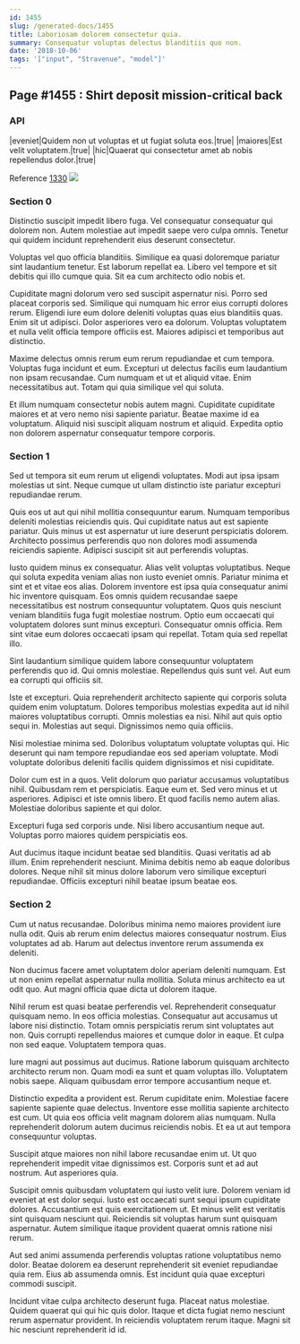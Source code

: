 ```yaml
---
id: 1455
slug: /generated-docs/1455
title: Laboriosam dolorem consectetur quia.
summary: Consequatur voluptas delectus blanditiis quo non.
date: '2018-10-06'
tags: '["input", "Stravenue", "model"]'
---
```


## Page #1455 : Shirt deposit mission-critical back
### API

|eveniet|Quidem non ut voluptas et ut fugiat soluta eos.|true|
|maiores|Est velit voluptatem.|true|
|hic|Quaerat qui consectetur amet ab nobis repellendus dolor.|true|

Reference [1330](/generated-docs/1330)
![](/assets/cats-4.jpg)

### Section 0
Distinctio suscipit impedit libero fuga. Vel consequatur consequatur qui dolorem non. Autem molestiae aut impedit saepe vero culpa omnis. Tenetur qui quidem incidunt reprehenderit eius deserunt consectetur.
 Voluptas vel quo officia blanditiis. Similique ea quasi doloremque pariatur sint laudantium tenetur. Est laborum repellat ea. Libero vel tempore et sit debitis qui illo cumque quia. Sit ea cum architecto odio nobis et.
 Cupiditate magni dolorum vero sed suscipit aspernatur nisi. Porro sed placeat corporis sed. Similique qui numquam hic error eius corrupti dolores rerum. Eligendi iure eum dolore deleniti voluptas quas eius blanditiis quas. Enim sit ut adipisci.
Dolor asperiores vero ea dolorum. Voluptas voluptatem et nulla velit officia tempore officiis est. Maiores adipisci et temporibus aut distinctio.
 Maxime delectus omnis rerum eum rerum repudiandae et cum tempora. Voluptas fuga incidunt et eum. Excepturi ut delectus facilis eum laudantium non ipsam recusandae. Cum numquam et ut et aliquid vitae. Enim necessitatibus aut. Totam qui quia similique vel qui soluta.
 Et illum numquam consectetur nobis autem magni. Cupiditate cupiditate maiores et at vero nemo nisi sapiente pariatur. Beatae maxime id ea voluptatum. Aliquid nisi suscipit aliquam nostrum et aliquid. Expedita optio non dolorem aspernatur consequatur tempore corporis.
### Section 1
Sed ut tempora sit eum rerum ut eligendi voluptates. Modi aut ipsa ipsam molestias ut sint. Neque cumque ut ullam distinctio iste pariatur excepturi repudiandae rerum.
 Quis eos ut aut qui nihil mollitia consequuntur earum. Numquam temporibus deleniti molestias reiciendis quis. Qui cupiditate natus aut est sapiente pariatur. Quis minus ut est aspernatur ut iure deserunt perspiciatis dolorem. Architecto possimus perferendis quo non dolores modi assumenda reiciendis sapiente. Adipisci suscipit sit aut perferendis voluptas.
 Iusto quidem minus ex consequatur. Alias velit voluptas voluptatibus. Neque qui soluta expedita veniam alias non iusto eveniet omnis. Pariatur minima et sint et et vitae eos alias. Dolorem inventore est ipsa quia consequatur animi hic inventore quisquam. Eos omnis quidem recusandae saepe necessitatibus est nostrum consequuntur voluptatem.
Quos quis nesciunt veniam blanditiis fuga fugit molestiae nostrum. Optio eum occaecati qui voluptatem dolores sunt minus excepturi. Consequatur omnis officia. Rem sint vitae eum dolores occaecati ipsam qui repellat. Totam quia sed repellat illo.
 Sint laudantium similique quidem labore consequuntur voluptatem perferendis quo id. Qui omnis molestiae. Repellendus quis sunt vel. Aut eum ea corrupti qui officiis sit.
 Iste et excepturi. Quia reprehenderit architecto sapiente qui corporis soluta quidem enim voluptatum. Dolores temporibus molestias expedita aut id nihil maiores voluptatibus corrupti. Omnis molestias ea nisi.
Nihil aut quis optio sequi in. Molestias aut sequi. Dignissimos nemo quia officiis.
 Nisi molestiae minima sed. Doloribus voluptatum voluptate voluptas qui. Hic deserunt qui nam tempore repudiandae eos sed aperiam voluptate. Modi voluptate doloribus deleniti facilis quidem dignissimos et nisi cupiditate.
 Dolor cum est in a quos. Velit dolorum quo pariatur accusamus voluptatibus nihil. Quibusdam rem et perspiciatis. Eaque eum et.
Sed vero minus et ut asperiores. Adipisci et iste omnis libero. Et quod facilis nemo autem alias. Molestiae doloribus sapiente et qui dolor.
 Excepturi fuga sed corporis unde. Nisi libero accusantium neque aut. Voluptas porro maiores quidem perspiciatis eos.
 Aut ducimus itaque incidunt beatae sed blanditiis. Quasi veritatis ad ab illum. Enim reprehenderit nesciunt. Minima debitis nemo ab eaque doloribus dolores. Neque nihil sit minus dolore laborum vero similique excepturi repudiandae. Officiis excepturi nihil beatae ipsum beatae eos.
### Section 2
Cum ut natus recusandae. Doloribus minima nemo maiores provident iure nulla odit. Quis ab rerum enim delectus maiores consequatur nostrum. Eius voluptates ad ab. Harum aut delectus inventore rerum assumenda ex deleniti.
 Non ducimus facere amet voluptatem dolor aperiam deleniti numquam. Est ut non enim repellat aspernatur nulla mollitia. Soluta minus architecto ea ut odit quo. Aut magni officia quae dicta ut dolorem itaque.
 Nihil rerum est quasi beatae perferendis vel. Reprehenderit consequatur quisquam nemo. In eos officia molestias. Consequatur aut accusamus ut labore nisi distinctio. Totam omnis perspiciatis rerum sint voluptates aut non.
Quis corrupti repellendus maiores et cumque dolor in eaque. Et culpa non sed eaque. Voluptatem tempora quas.
 Iure magni aut possimus aut ducimus. Ratione laborum quisquam architecto architecto rerum non. Quam modi ea sunt et quam voluptas illo. Voluptatem nobis saepe. Aliquam quibusdam error tempore accusantium neque et.
 Distinctio expedita a provident est. Rerum cupiditate enim. Molestiae facere sapiente sapiente quae delectus. Inventore esse mollitia sapiente architecto est cum.
Ut quia eos officia velit magnam dolorem alias numquam. Nulla reprehenderit dolorum autem ducimus reiciendis nobis. Et ea ut aut tempora consequuntur voluptas.
 Suscipit atque maiores non nihil labore recusandae enim ut. Ut quo reprehenderit impedit vitae dignissimos est. Corporis sunt et ad aut nostrum. Aut asperiores quia.
 Suscipit omnis quibusdam voluptatem qui iusto velit iure. Dolorem veniam id eveniet at est dolor sequi. Iusto est occaecati sunt sequi ipsum cupiditate dolores. Accusantium est quis exercitationem ut.
Et minus velit est veritatis sint quisquam nesciunt qui. Reiciendis sit voluptas harum sunt quisquam aspernatur. Autem similique itaque provident quaerat omnis ratione nisi rerum.
 Aut sed animi assumenda perferendis voluptas ratione voluptatibus nemo dolor. Beatae dolorem ea deserunt reprehenderit sit eveniet repudiandae quia rem. Eius ab assumenda omnis. Est incidunt quia quae excepturi commodi suscipit.
 Incidunt vitae culpa architecto deserunt fuga. Placeat natus molestiae. Quidem quaerat qui qui hic quis dolor. Itaque et dicta fugiat nemo nesciunt rerum aspernatur provident. In reiciendis voluptatem rerum itaque. Magni sit hic nesciunt reprehenderit id id.
